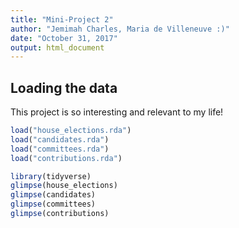 ```yaml
---
title: "Mini-Project 2"
author: "Jemimah Charles, Maria de Villeneuve :)"
date: "October 31, 2017"
output: html_document
---
```



## Loading the data

This project is so interesting and relevant to my life!

```r
load("house_elections.rda")
load("candidates.rda")
load("committees.rda")
load("contributions.rda")

library(tidyverse)
glimpse(house_elections)
glimpse(candidates)
glimpse(committees)
glimpse(contributions)
```
